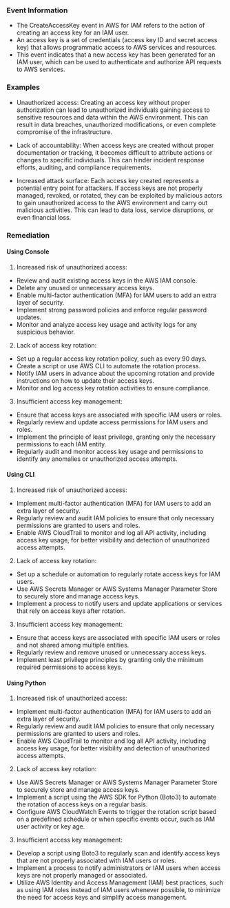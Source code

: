 
### Event Information

- The CreateAccessKey event in AWS for IAM refers to the action of creating an access key for an IAM user.
- An access key is a set of credentials (access key ID and secret access key) that allows programmatic access to AWS services and resources.
- This event indicates that a new access key has been generated for an IAM user, which can be used to authenticate and authorize API requests to AWS services.


### Examples

- Unauthorized access: Creating an access key without proper authorization can lead to unauthorized individuals gaining access to sensitive resources and data within the AWS environment. This can result in data breaches, unauthorized modifications, or even complete compromise of the infrastructure.

- Lack of accountability: When access keys are created without proper documentation or tracking, it becomes difficult to attribute actions or changes to specific individuals. This can hinder incident response efforts, auditing, and compliance requirements.

- Increased attack surface: Each access key created represents a potential entry point for attackers. If access keys are not properly managed, revoked, or rotated, they can be exploited by malicious actors to gain unauthorized access to the AWS environment and carry out malicious activities. This can lead to data loss, service disruptions, or even financial loss.

### Remediation

#### Using Console

1. Increased risk of unauthorized access:
- Review and audit existing access keys in the AWS IAM console.
- Delete any unused or unnecessary access keys.
- Enable multi-factor authentication (MFA) for IAM users to add an extra layer of security.
- Implement strong password policies and enforce regular password updates.
- Monitor and analyze access key usage and activity logs for any suspicious behavior.

2. Lack of access key rotation:
- Set up a regular access key rotation policy, such as every 90 days.
- Create a script or use AWS CLI to automate the rotation process.
- Notify IAM users in advance about the upcoming rotation and provide instructions on how to update their access keys.
- Monitor and log access key rotation activities to ensure compliance.

3. Insufficient access key management:
- Ensure that access keys are associated with specific IAM users or roles.
- Regularly review and update access permissions for IAM users and roles.
- Implement the principle of least privilege, granting only the necessary permissions to each IAM entity.
- Regularly audit and monitor access key usage and permissions to identify any anomalies or unauthorized access attempts.

#### Using CLI

1. Increased risk of unauthorized access:
- Implement multi-factor authentication (MFA) for IAM users to add an extra layer of security.
- Regularly review and audit IAM policies to ensure that only necessary permissions are granted to users and roles.
- Enable AWS CloudTrail to monitor and log all API activity, including access key usage, for better visibility and detection of unauthorized access attempts.

2. Lack of access key rotation:
- Set up a schedule or automation to regularly rotate access keys for IAM users.
- Use AWS Secrets Manager or AWS Systems Manager Parameter Store to securely store and manage access keys.
- Implement a process to notify users and update applications or services that rely on access keys after rotation.

3. Insufficient access key management:
- Ensure that access keys are associated with specific IAM users or roles and not shared among multiple entities.
- Regularly review and remove unused or unnecessary access keys.
- Implement least privilege principles by granting only the minimum required permissions to access keys.

#### Using Python

1. Increased risk of unauthorized access:
- Implement multi-factor authentication (MFA) for IAM users to add an extra layer of security.
- Regularly review and audit IAM policies to ensure that only necessary permissions are granted to users and roles.
- Enable AWS CloudTrail to monitor and log all API activity, including access key usage, for better visibility and detection of unauthorized access attempts.

2. Lack of access key rotation:
- Use AWS Secrets Manager or AWS Systems Manager Parameter Store to securely store and manage access keys.
- Implement a script using the AWS SDK for Python (Boto3) to automate the rotation of access keys on a regular basis.
- Configure AWS CloudWatch Events to trigger the rotation script based on a predefined schedule or when specific events occur, such as IAM user activity or key age.

3. Insufficient access key management:
- Develop a script using Boto3 to regularly scan and identify access keys that are not properly associated with IAM users or roles.
- Implement a process to notify administrators or IAM users when access keys are not properly managed or associated.
- Utilize AWS Identity and Access Management (IAM) best practices, such as using IAM roles instead of IAM users whenever possible, to minimize the need for access keys and simplify access management.

